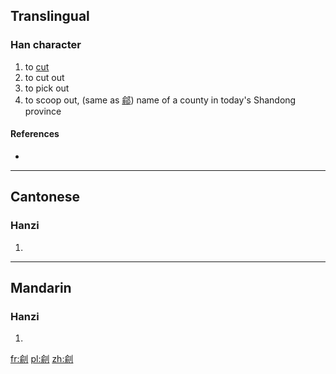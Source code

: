 ==Translingual==

===Han character===
{{Han char|rn=18|rad=刀|as=09|sn=11|four=|canj=人弓中弓 (ONLN)|ids=⿰[[俞]][[刂]]}}

# to [[cut]]
# to cut out
# to pick out
# to scoop out, (same as [[鄃]]) name of a county in today's Shandong province

====References====
* {{Han ref|kx=0142.050|hdz=10349.020|uh=34F1|ud=13553}}

----

==Cantonese==

===Hanzi===
{{yue-hanzi|jyut=[[syu1]]|y=syu1}}

# {{defn|lang=yue|sort=刀09}}

----

==Mandarin==

===Hanzi===
{{cmn-hanzi|pin=[[tóu]] ([[tou2]])|wg=t'ou<sup>2</sup>}}

# {{defn|lang=cmn|sort=刀09}}

[[fr:㓱]]
[[pl:㓱]]
[[zh:㓱]]